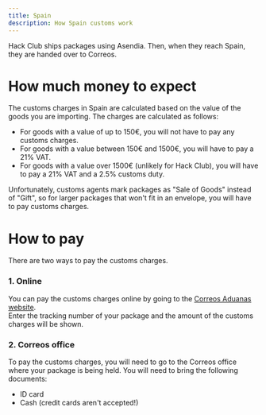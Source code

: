```yaml
---
title: Spain
description: How Spain customs work
---
```


Hack Club ships packages using Asendia. Then, when they reach Spain, they are handed over to Correos.

# How much money to expect

The customs charges in Spain are calculated based on the value of the goods you are importing. The charges are calculated as follows:

- For goods with a value of up to 150€, you will not have to pay any customs charges.
- For goods with a value between 150€ and 1500€, you will have to pay a 21% VAT.
- For goods with a value over 1500€ (unlikely for Hack Club), you will have to pay a 21% VAT and a 2.5% customs duty.

Unfortunately, customs agents mark packages as "Sale of Goods" instead of "Gift", so for larger packages that won't fit in an envelope, you will have to pay customs charges.

# How to pay

There are two ways to pay the customs charges.

### 1. Online

You can pay the customs charges online by going to the [Correos Aduanas website](https://www.correosaduanas.es).  
Enter the tracking number of your package and the amount of the customs charges will be shown.

### 2. Correos office

To pay the customs charges, you will need to go to the Correos office where your package is being held. You will need to bring the following documents:

- ID card
- Cash (credit cards aren't accepted!)